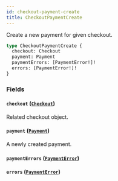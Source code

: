 ```yaml
---
id: checkout-payment-create
title: CheckoutPaymentCreate
---
```


Create a new payment for given checkout.

```graphql
type CheckoutPaymentCreate {
  checkout: Checkout
  payment: Payment
  paymentErrors: [PaymentError!]!
  errors: [PaymentError!]!
}
```

### Fields

#### `checkout` ([`Checkout`](../../../developer/api-reference/objects/checkout))

Related checkout object.

#### `payment` ([`Payment`](../../../developer/api-reference/objects/payment))

A newly created payment.

#### `paymentErrors` ([`PaymentError`](../../../developer/api-reference/objects/payment-error))

#### `errors` ([`PaymentError`](../../../developer/api-reference/objects/payment-error))
